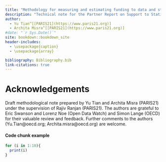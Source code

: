```yaml
--- 
title: "Methodology for measuring and estimating funding to data and statistics"
description: "Technical note for the Partner Report on Support to Statistics"
author: 
  - Yu Tian^[[PARIS21](https://www.paris21.org)]
  - Archita Misra^[[PARIS21](https://www.paris21.org)]
#date: "`r Sys.Date()`"
site: bookdown::bookdown_site
header-includes:
  - \usepackage{caption}
  - \usepackage{array}

bibliography: Bibliography.bib
link-citations: true
---
```


# Acknowledgements {-}

Draft  methodological  note  prepared  by  Yu  Tian  and  Archita  Misra  (PARIS21)  under  the  supervision  of  Rajiv 
Ranjan (PARIS21). The authors are grateful to Eric Swanson and Lorenz Noe (Open Data Watch) and Simon Lange 
(OECD)  for  their  valuable  review  and  feedback.  Further  comments  to  the  authors  (Yu.Tian@oecd.org; 
Archita.misra@oecd.org) are welcome.

#### Code chunk example {-}

```r
for (i in 1:10){
  print(i)
}

```
